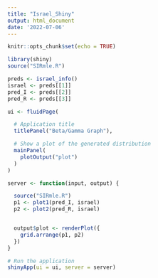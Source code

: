 ```yaml
---
title: "Israel_Shiny"
output: html_document
date: '2022-07-06'
---
```


```r
knitr::opts_chunk$set(echo = TRUE)
```


```r
library(shiny)
source("SIRmle.R")

preds <- israel_info()
israel <- preds[[1]]
pred_I <- preds[[2]]
pred_R <- preds[[3]]

```


```r
ui <- fluidPage(

  # Application title
  titlePanel("Beta/Gamma Graph"),

  # Show a plot of the generated distribution
  mainPanel(
    plotOutput("plot")
  )
)
```


```r
server <- function(input, output) {

  source("SIRmle.R")
  p1 <- plot1(pred_I, israel)
  p2 <- plot2(pred_R, israel)


  output$plot <- renderPlot({
    grid.arrange(p1, p2)
  })
}
```

```r
# Run the application
shinyApp(ui = ui, server = server)
```

